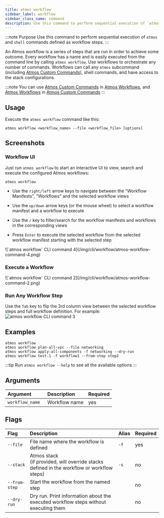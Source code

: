 ```yaml
---
title: atmos workflow
sidebar_label: workflow
sidebar_class_name: command
description: Use this command to perform sequential execution of `atmos` and `shell` commands defined as workflow steps.
---
```


:::note Purpose
Use this command to perform sequential execution of `atmos` and `shell` commands defined as workflow steps.
:::

<Screengrab title="atmos workflow --help" slug="atmos-workflow--help" />

An Atmos workflow is a series of steps that are run in order to achieve some outcome. Every workflow has a name and is
easily executed from the
command line by calling `atmos workflow`. Use workflows to orchestrate any number of commands. Workflows can call
any `atmos` subcommand (including
[Atmos Custom Commands](/core-concepts/custom-commands)), shell commands, and have access to the stack configurations.

:::note
You can use [Atmos Custom Commands](/core-concepts/custom-commands) in [Atmos Workflows](/core-concepts/workflows),
and [Atmos Workflows](/core-concepts/workflows)
in [Atmos Custom Commands](/core-concepts/custom-commands)
:::

## Usage

Execute the `atmos workflow` command like this:

```shell
atmos workflow <workflow_name> --file <workflow_file> [options]
```


## Screenshots

### Workflow UI

Just run `atmos workflow` to start an interactive UI to view, search and execute the configured Atmos
workflows:

```shell
atmos workflow
```

- Use the `right/left` arrow keys to navigate between the "Workflow Manifests", "Workflows" and the selected workflow
  views

- Use the `up/down` arrow keys (or the mouse wheel) to select a workflow manifest and a workflow to execute

- Use the `/` key to filter/search for the workflow manifests and workflows in the corresponding views

- Press `Enter` to execute the selected workflow from the selected workflow manifest starting with the selected step

<Terminal title="atmos workflow (interactive)">
![`atmos workflow` CLI command 4](/img/cli/workflow/atmos-workflow-command-4.png)
</Terminal>

### Execute a Workflow

<Terminal title="atmos workflow (interactive)">
![`atmos workflow` CLI command 2](/img/cli/workflow/atmos-workflow-command-2.png)
</Terminal>

### Run Any Workflow Step

Use the `Tab` key to flip the 3rd column view between the selected workflow steps and full workflow definition.
For example:
<Terminal title="atmos workflow (interactive)">
![`atmos workflow` CLI command 3](/img/cli/workflow/atmos-workflow-command-3.png)
</Terminal>

## Examples

```shell
atmos workflow
atmos workflow plan-all-vpc --file networking
atmos workflow apply-all-components -f networking --dry-run
atmos workflow test-1 -f workflow1 --from-step step2
```

:::tip
Run `atmos workflow --help` to see all the available options
:::

## Arguments

| Argument         | Description   | Required |
|:-----------------|:--------------|:---------|
| `workflow_name ` | Workflow name | yes      |

## Flags

| Flag          | Description                                                                                   | Alias | Required |
|:--------------|:----------------------------------------------------------------------------------------------|:------|:---------|
| `--file`      | File name where the workflow is defined                                                       | `-f`  | yes      |
| `--stack`     | Atmos stack<br/>(if provided, will override stacks defined in the workflow or workflow steps) | `-s`  | no       |
| `--from-step` | Start the workflow from the named step                                                        |       | no       |
| `--dry-run`   | Dry run. Print information about the executed workflow steps without executing them           |       | no       |
